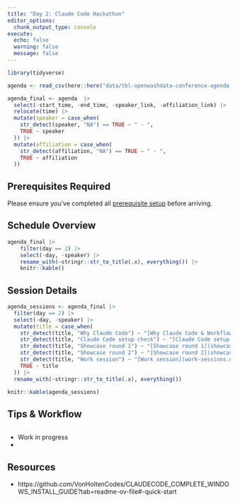 ```yaml
---
title: "Day 2: Claude Code Hackathon"
editor_options: 
  chunk_output_type: console
execute:
  echo: false
  warning: false
  message: false
---
```


```r
library(tidyverse)

agenda <- read_csv(here::here("data/tbl-openwashdata-conference-agenda.csv")) 

agenda_final <- agenda  |>
  select(-start_time, -end_time, -speaker_link, -affiliation_link) |>
  relocate(time) |>
  mutate(speaker = case_when(
    str_detect(speaker, "NA") == TRUE ~ " - ",
    TRUE ~ speaker
  )) |>
  mutate(affiliation = case_when(
    str_detect(affiliation, "NA") == TRUE ~ " - ",
    TRUE ~ affiliation
  ))
```

::: {.callout-important}
## Prerequisites Required
Please ensure you've completed all [prerequisite setup](../prerequisites/index.qmd) before arriving.
:::

## Schedule Overview

```r
agenda_final |> 
    filter(day == 2) |> 
    select(-day, -speaker) |> 
    rename_with(~stringr::str_to_title(.x), everything()) |> 
    knitr::kable()
```

## Session Details

```r
agenda_sessions <- agenda_final |> 
  filter(day == 2) |> 
  select(-day, -speaker) |> 
  mutate(title = case_when(
    str_detect(title, "Why Claude Code") ~ "[Why Claude Code & Workflow](why-claude.qmd)",
    str_detect(title, "Claude Code setup check") ~ "[Claude Code setup check](setup-check.qmd)",
    str_detect(title, "Showcase round 1") ~ "[Showcase round 1](showcase.qmd)",
    str_detect(title, "Showcase round 2") ~ "[Showcase round 2](showcase.qmd)",
    str_detect(title, "Work session") ~ "[Work session](work-sessions.qmd)",
    TRUE ~ title
  )) |> 
  rename_with(~stringr::str_to_title(.x), everything())

knitr::kable(agenda_sessions)
```

## Tips & Workflow

```bash

```


- Work in progress
- 

## Resources

- https://github.com/VonHoltenCodes/CLAUDECODE_COMPLETE_WINDOWS_INSTALL_GUIDE?tab=readme-ov-file#-quick-start
